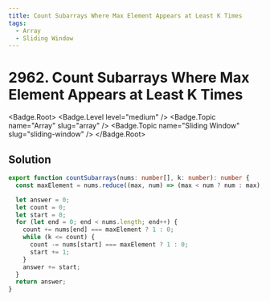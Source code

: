```yaml
---
title: Count Subarrays Where Max Element Appears at Least K Times
tags:
  - Array
  - Sliding Window
---
```


# 2962. Count Subarrays Where Max Element Appears at Least K Times

<Badge.Root>
  <Badge.Level level="medium" />
  <Badge.Topic name="Array" slug="array" />
  <Badge.Topic name="Sliding Window" slug="sliding-window" />
</Badge.Root>

## Solution

```typescript filename="solution.ts" copy
export function countSubarrays(nums: number[], k: number): number {
  const maxElement = nums.reduce((max, num) => (max < num ? num : max), 0);

  let answer = 0;
  let count = 0;
  let start = 0;
  for (let end = 0; end < nums.length; end++) {
    count += nums[end] === maxElement ? 1 : 0;
    while (k <= count) {
      count -= nums[start] === maxElement ? 1 : 0;
      start += 1;
    }
    answer += start;
  }
  return answer;
}
```

<ProblemLink
  codingSite="leetcode"
  href="https://leetcode.com/problems/count-subarrays-where-max-element-appears-at-least-k-times"
  title="Count Subarrays Where Max Element Appears at Least K Times"
/>
